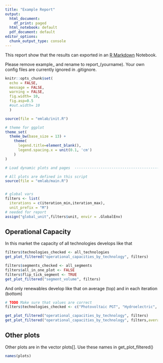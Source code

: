 ```yaml
---
title: "Example Report"
output:
  html_document:
    df_print: paged
  html_notebook: default
  pdf_document: default
editor_options: 
  chunk_output_type: console
---
```


This report show that the results can exported in an [R Markdown](http://rmarkdown.rstudio.com) Notebook.

Please remove example_ and rename to report_(yourname). Your own config files are currently ignored in .gitignore.


```r

knitr::opts_chunk$set(
  echo = FALSE, 
  message = FALSE, 
  warning = FALSE,
  fig.width= 10,
  fig.asp=0.5
  #out.width= 10
  )

source(file = "emlab/init.R")

# theme for ggplot
theme_set(
  theme_bw(base_size = 13) + 
    theme(
      legend.title=element_blank(),
      legend.spacing.x = unit(0.1, 'cm')
    )
)

# Load dynamic plots and pages  --------------------------------------------------------

# All plots are defined in this script
source(file = "emlab/main.R")


# global vars
filters <- list(
  iterations = c(iteration_min,iteration_max),
  unit_prefix = "M")
# needed for report
assign("global_unit",filters$unit, envir = .GlobalEnv)
```



## Operational Capacity

In this market the capacity of all technologies develops like that


```r

filters$technologies_checked <- all_technologies
get_plot_filtered("operational_capacities_by_technology", filters)

```

```r

filters$segments_checked <- all_segments
filters$all_in_one_plot <- FALSE
filters$flip_tick_segment <- TRUE
get_plot_filtered("segment_volume", filters)

```


And only renewables develop like that on average (top) and in each iteration (bottom)

```r

# TODO Make sure that values are correct
filters$technologies_checked <- c("Photovoltaic PGT", "Hydroelectric", "Onshore wind PGT", "Offshore wind PGT") 

get_plot_filtered("operational_capacities_by_technology", filters)
get_plot_filtered("operational_capacities_by_technology", filters,average = FALSE)


```

## Other plots

Other plots are in the vector plots[]. Use these names in get_plot_filtered()

```r
names(plots)
```



